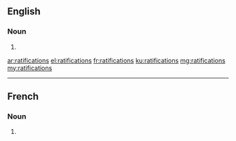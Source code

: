 ==English==

===Noun===
{{head|en|noun plural form}}

# {{plural of|ratification|lang=en}}

[[ar:ratifications]]
[[el:ratifications]]
[[fr:ratifications]]
[[ku:ratifications]]
[[mg:ratifications]]
[[my:ratifications]]

----

==French==

===Noun===
{{head|fr|noun plural form|g=f}}

# {{plural of|ratification|lang=fr}}
{{rfc-auto}}